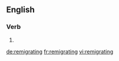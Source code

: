 ==English==

===Verb===
{{head|en}}

# {{present participle of|remigrate}}

[[de:remigrating]]
[[fr:remigrating]]
[[vi:remigrating]]